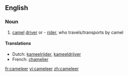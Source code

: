 ==English==

===Noun===
{{en-noun}}

# [[camel]] [[driver]] or - [[rider]], who travels/transports by camel

====Translations====
* Dutch: [[kameelrijder]], [[kameeldrijver]]
* French: [[chamelier]]

[[fr:cameleer]]
[[vi:cameleer]]
[[zh:cameleer]]